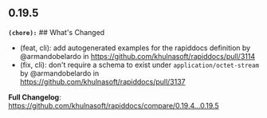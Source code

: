 ## 0.19.5
**`(chore):`** ## What's Changed
* (feat, cli): add autogenerated examples for the rapiddocs definition by @armandobelardo in https://github.com/khulnasoft/rapiddocs/pull/3114
* (fix, cli): don't require a schema to exist under `application/octet-stream` by @armandobelardo in https://github.com/khulnasoft/rapiddocs/pull/3137


**Full Changelog**: https://github.com/khulnasoft/rapiddocs/compare/0.19.4...0.19.5

